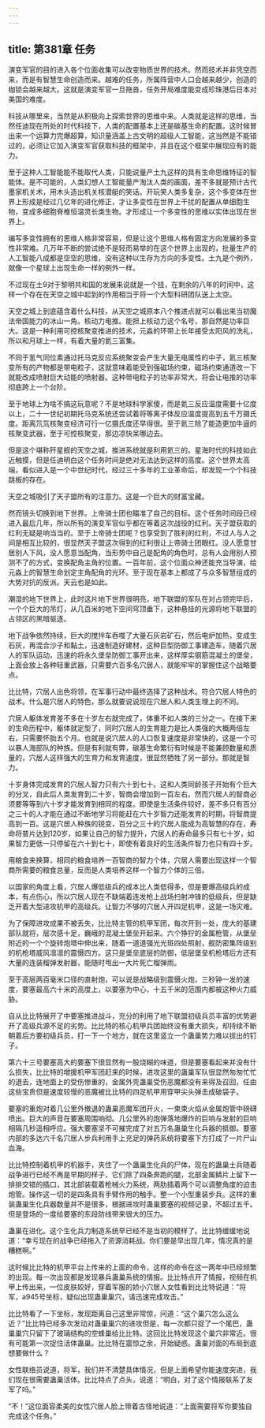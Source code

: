 ```yaml
---
---
---
```

title: 第381章 任务
---



演变军官的目的进入各个位面收集可以改变物质世界的技术。然而技术并非凭空而来，而是有智慧生命创造而来。越难的任务，所属阵营中人口会越来越少，创造的枷锁会越来越大。这就是演变军官一旦拖沓，任务开局难度能变成珍珠港后日本对美国的难度。

科技从哪里来，当然是从积极向上探索世界的思维中来。人类就是这样的思维，当然任迪现在所处的时代科技下，人类的配置基本上还是碳基生命的配置。这时候冒出来一个运算力完爆超算，知识量涵盖上古文明的超级人工智能，这当然是不能错过的，必须让它加入演变军官获取科技的框架中，并且在这个框架中展现应有的能力。

至于这种人工智能能不能取代人类，只能说量产土九这样的具有生命思维特征的智能体。是不可能的，人类幻想人工智能量产淘汰人类的画面，差不多就是预计古代墨家机关术，用木头造出机关核潜艇的笑话。开玩笑人类多复杂，这个多变体在世界上形成是经过几亿年的进化修正，才让多变性在世界上干扰的配置从单细胞生物，变成多细胞脊椎恒温灵长类生物。才形成让一个多变性的思维以实体出现在世界上。

编写多变性拥有的思维人格非常容易，但是让这个思维人格有固定方向发展的多变性非常难。几万年不断的尝试绝不是轻而易举的在这个世界上出现的，批量生产的人工智能八成都是空空的思维，没有这种以生存为方向的多变性。土九是个例外，就像一个星球上出现生命一样的例外一样。

不过现在土9对于黎明共和国的发展来说就是一个挂，在剩余的八年的时间中，这样一个存在在天空之城中起到的作用相当于将一个大型科研团队送上太空。

天空之城上到底蕴含着什么科技，从天空之城原本八个推进点就可以看出来当初魔法帝国能力的冰山一角。核动力电推。能担上核动力这个名号，那自然是功率巨大。这是一种利用可控核聚变推进的技术，元淼的环带上长年接受太阳风的洗礼，所以和月球上一样，有着大量的氦三富集。

不同于氢气同位素通过托马克反应系统聚变会产生大量无电属性的中子，氦三核聚变所有的产物都是带电粒子，这就意味着能受到强磁场约束，磁场约束通道改一下就能改成喷射巨大动能的喷射器。这种带电粒子的功率非常大，将会让电推的功率彻底跨上一个台阶。

至于地球上为啥不搞这玩意呢？不是地球科学家傻，而是氦三反应温度需要十亿度以上，二十一世纪初期托马克系统还尝试着将等离子体反应温度提高到五千万摄氏度。距离氘氚核聚变经济可行一亿摄氏度还早得很。至于氦三除了能造更加牛逼的核聚变武器，至于可控核聚变，那边凉快呆哪边去。

但是这个堪称歼星舰的天空之城，推进系统就是利用氦三的。星海时代的科技如此近触摸，但是任迪明白这个任务时间是绝对无法达到这样的高度。这个世界太高端，看似进入是一个中世纪时代，经过三十多年的工业革命后，却发现一个个科技跳板的存在。

天空之城吸引了天子盟所有的注意力。这是一个巨大的财富宝藏。

然而镜头切换到地下世界。上帝骑士团也瞄准了自己的目标。这个任务时间段已经进入最后几年，所以所有的演变军官似乎都在等着这次战役的红利。天子盟获取的红利无疑是响当当的。至于上帝骑士团呢？也享受到了胜利的红利，不过人与人之间是相互比较的，很显然天子盟这次得到的红利很让上帝骑士团眼红。没人愿意甘居别人下风，没人愿意当配角，当形势中自己是配角的角色时，总有人会用别人预测不了的方式，变换配角主角的位置。一百年前，这个位面众神还能充当导演，给元淼上的智慧生命划定主角配角的光环。至于现在基本上都成了与众多智慧组成的大势对抗的反派。天云也是如此。

潮湿的地下世界上，此时这片地下世界很明亮，地下联盟的军队在对占领完毕后，一个个巨大的吊灯，从几百米的地下空间穹顶垂下，这种悬挂的光源将地下联盟的占领区的黑暗驱逐。

地下战争依然持续，巨大的搅拌车吞噬了大量石灰岩矿石，然后电炉加热，变成生石灰，再混合沙子和黏土，迅速制造好建材，这种巨型防御工事建造车，随着穴居人的军队运动，迅速的将永久堡垒防御工事开出来，这样厚实钢筋混凝土的堡垒，上面会放上各种轻重武器，只需要六百多名穴居人，就能牢牢的掌握住这个战略要点。

比比特，穴居人出色将领，在军事行动中最终选择了这种战术。符合穴居人特色的战术。什么是穴居人的特色，那么就要说说现在穴居人和人类生理上的不同。

穴居人躯体发育差不多在十岁左右就完成了，体重不如人类的三分之一。在接下来的生命历程中，躯体就定型了，同时穴居人的生育能力是比人类强的大概两倍左右，只需要怀胎五个月。也就是说穴居人的人口恢复速度是非常快的，这是一个可以暴人海部队的种族。但是有利就有弊，碳基生命繁衍有时候是不能兼顾数量和质量的，穴居人这样强大的生育力和发育速度，很显然牺牲了另一部分。那就是智力。

十岁身体完成发育的穴居人智力只有六十到七十。这和人类同龄孩子开始有个巨大的分叉，自此后人类发育到二十岁，智商会增加到一百左右。然而穴居人的智商必须要等等到六十岁才能发育到相同的程度。即使是生活条件较好，差不多只有百分之三十的人才能在通过不断地学习将能赶在六十岁智力还能发育的时期，将智商提高到一百。这是穴居人种族的锐变，百分之三十的穴居人能成为高智慧的存在，寿命将普片达到120岁，如果让自己的智力提升，穴居人的寿命最多只有七十岁，如果智力更低一只停留在六十到七十，即使有着良好的生活条件智力也只有四十岁。

用粮食来换算，相同的粮食培养一百智商的智力个体，穴居人需要出现这样一个智商所需要的粮食总量，反而是人类培养这样一个智力个体的三倍。

以国家的角度上看，穴居人爆低级兵的成本比人类低得多，但是要爆高级兵的成本，有点伤心，所以穴居人现在不缺端着连发枪上战场扫射冲锋的低级兵，但是缺乏开着大型进攻机甲的高级兵。让智力不够的穴居人开四足机甲，这是一场灾难。

为了保障进攻成果不被丢失，比比特主管的机甲军团，每次开到一处，庞大的基建部队就将，层次感十足，巍峨的混凝土堡垒开起来。六个狰狞的金属枪管，从堡垒附近的一个个旋转炮塔中伸出来，随着一道道强光光斑四处照射，舰防密集阵级别的机枪塔威风凛凛的震慑四方。这只是堡垒底层的防御，低层堡垒机枪塔后方还有大量的连装榴弹发射器，能随时甩出一大片死亡榴弹雨。

至于高层两百毫米口径的直射炮，可以说是战略级别震慑火炮，三秒钟一发的速度，要塞最高六十米的高度上，以要塞为中心，十五千米的范围内都被这种火力威胁。

自从比比特展开了中要塞推进战斗，充分的利用了地下联盟初级兵员丰富的优势避开了高级兵源不足的劣势。比比特的核心机甲兵团始终没有重大损失，却持续不断朝着后方要初级兵员，打一下一个地方，就在这里竖立一个蛊巢势力难以拔出的钉子。

第六十三号要塞高大的要塞下很显然有一股烧糊的味道，但是要塞看起来并没有什么损失，比比特的增援机甲军团赶来的时候，进攻这里的蛊巢军队很显然匆匆忙忙的退去，连地面上的受伤惨重的，金属外壳蛊巢受伤恶魔都没有来得及召回，任由这些宝贵但是速度较慢的恶魔被比比特的四足机甲用穿甲尖头弹击成破袋子。

要塞的重炮对着几公里外撤退的蛊巢恶魔军团开火，一束束火焰从金属炮管中磅礴喷出。巨大的声音在要塞周围响彻。几公里外的炮弹落地爆炸的巨响与发射的巨响相隔几秒遥相呼应。强大要塞坚不可摧完成了对五万名蛊巢生化兵器的抵御。要塞内部的多达六千名穴居人步兵利用手上充足的弹药系统将要塞下方打成了一片尸山血海。

比比特控制着机甲的机器手，夹住了一个蛊巢生化兵的尸体，现在的蛊巢士兵随着战争进行已经不再是早期的样子，它们除了四条奔跑的腿，北部金属鳞片上留下一排排交错的插口，其北部装载着枪械火力系统，两肋插着两个可以调整角度的迫击炮管。操作这一切的是四条具有手臂作用的触手。整一个小型重装步兵。这样的重装蛊巢生化兵器数量并不是很多，根据进攻时蛊巢要塞的视频记录，不超过五千。但是登场的一度给要塞的东段防线带来很大的压力。

蛊巢在进化。这个生化兵力制造系统早已经不是当初的模样了。比比特缓缓地说道：“幸亏现在的战争已经拖入了资源消耗战。你们要是早出现几年，情况真的是糟糕啊。”

这时候比比特的机甲平台上传来的上面的命令，这样的命令在这一两年中已经频繁的出现。每一次出现都是发现暴兵蛊巢系统的情报。比比特点开了情报，视频在机甲上传出来，一位皮肤姣好，穿着军服的娇小穴居人女性看到比比特说道：“将军，a945号坐标，疑似出现蛊巢巢穴，请迅速完成攻击。”

比比特看了一下坐标，发现距离自己这里非常惊，问道：“这个巢穴怎么这么近？”比比特已经多次发动对蛊巢巢穴的进攻但是，每一次都只捉了一个尾巴，蛊巢巢穴只留下了玻璃结构的空蜂巢给比比特。这回比比特发现这个巢穴非常近。很有可能第一次捉住活体蛊巢。比比特在震惊之余，开始疑惑。蛊巢对面的布局到底想要做什么？

女性联络员说道，将军，我们并不清楚具体情况，但是上面希望你能速度突进，我们现在很需要蛊巢活体。比比特点了点头，说道：“明白，对了这个情报联系了友军了吗。”

“不！”这位面容柔美的女性穴居人脸上带着古怪地说道：“上面需要将军你要独自完成这个任务。”